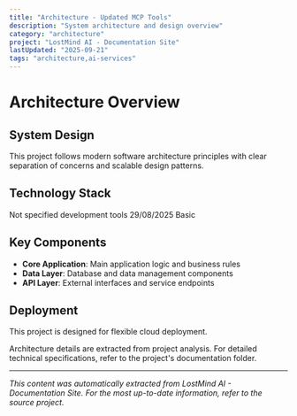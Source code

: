 ```yaml
---
title: "Architecture - Updated MCP Tools"
description: "System architecture and design overview"
category: "architecture"
project: "LostMind AI - Documentation Site"
lastUpdated: "2025-09-21"
tags: "architecture,ai-services"
---
```


# Architecture Overview

## System Design

This project follows modern software architecture principles with clear separation of concerns and scalable design patterns.

## Technology Stack

<CardGroup cols="2">
  <Card title="Framework" icon="layer-group">
    Not specified
  </Card>
  <Card title="Category" icon="tags">
    development tools
  </Card>
  <Card title="Last Updated" icon="clock">
    29/08/2025
  </Card>
  <Card title="Documentation" icon="book">
    Basic
  </Card>
</CardGroup>

## Key Components

- **Core Application**: Main application logic and business rules
- **Data Layer**: Database and data management components
- **API Layer**: External interfaces and service endpoints


## Deployment

This project is designed for flexible cloud deployment.

<Note>
Architecture details are extracted from project analysis. For detailed technical specifications, refer to the project's documentation folder.
</Note>

---
*This content was automatically extracted from LostMind AI - Documentation Site. For the most up-to-date information, refer to the source project.*
